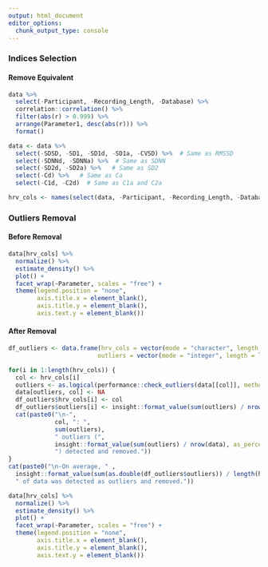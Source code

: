 ```yaml
---
output: html_document
editor_options: 
  chunk_output_type: console
---
```




### Indices Selection

#### Remove Equivalent

```r
data %>% 
  select(-Participant, -Recording_Length, -Database) %>% 
  correlation::correlation() %>% 
  filter(abs(r) > 0.999) %>%
  arrange(Parameter1, desc(abs(r))) %>%
  format()

data <- data %>% 
  select(-SDSD, -SD1, -SD1d, -SD1a, -CVSD) %>%  # Same as RMSSD 
  select(-SDNNd, -SDNNa) %>%  # Same as SDNN
  select(-SD2d, -SD2a) %>%   # Same as SD2
  select(-Cd) %>%   # Same as Ca
  select(-C1d, -C2d)  # Same as C1a and C2a

hrv_cols <- names(select(data, -Participant, -Recording_Length, -Database))
```

### Outliers Removal

#### Before Removal 

```r
data[hrv_cols] %>% 
  normalize() %>% 
  estimate_density() %>% 
  plot() +
  facet_wrap(~Parameter, scales = "free") +
  theme(legend.position = "none",
        axis.title.x = element_blank(),
        axis.title.y = element_blank(),
        axis.text.y = element_blank())
```

#### After Removal

```r
df_outliers <- data.frame(hrv_cols = vector(mode = "character", length = length(hrv_cols)),
                         outliers = vector(mode = "integer", length = length(hrv_cols)))

for(i in 1:length(hrv_cols)) {
  col <- hrv_cols[i]
  outliers <- as.logical(performance::check_outliers(data[[col]], method = "zscore_robust", threshold = qnorm(0.9999)))
  data[outliers, col] <- NA
  df_outliers$hrv_cols[i] <- col
  df_outliers$outliers[i] <- insight::format_value(sum(outliers) / nrow(data))
  cat(paste0("\n-", 
             col, ": ", 
             sum(outliers), 
             " outliers (",
             insight::format_value(sum(outliers) / nrow(data), as_percent = TRUE),
             ") detected and removed."))
}
cat(paste0("\n-On average, " ,
  insight::format_value(sum(as.double(df_outliers$outliers)) / length(hrv_cols), as_percent = TRUE),
  " of data was detected as outliers and removed."))

``` 

```r
data[hrv_cols] %>% 
  normalize() %>% 
  estimate_density() %>% 
  plot() +
  facet_wrap(~Parameter, scales = "free") +
  theme(legend.position = "none",
        axis.title.x = element_blank(),
        axis.title.y = element_blank(),
        axis.text.y = element_blank())
```
